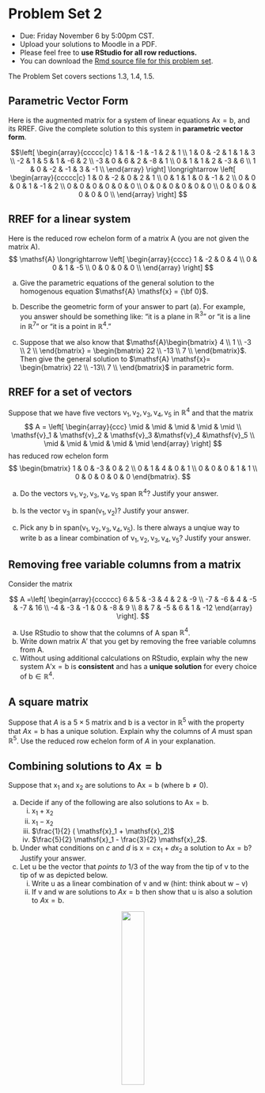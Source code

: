 

# Problem Set 2

* Due: Friday November 6 by 5:00pm CST. 
* Upload your solutions to Moodle in a PDF. 
* Please feel free to **use RStudio for all row reductions.**
* You can download the [Rmd source file  for this problem set](https://github.com/mathbeveridge/math236_f20/blob/main/PS2-problem-set-2.Rmd).

The Problem Set covers sections 1.3, 1.4, 1.5.


## Parametric Vector Form


Here is the augmented matrix for a system of linear equations $\mathsf{A} \mathsf{x} = \mathsf{b}$, and its RREF.
Give the complete solution to this  system in  **parametric vector form**. 

$$\left[
\begin{array}{ccccc|c}
 1 & 1 & -1 & -1 & 2 & 1 \\
 1 & 0 & -2 & 1 & 1 & 3 \\
 -2 & 1 & 5 & 1 & -6 & 2 \\
 -3 & 0 & 6 & 2 & -8 & 1 \\
 0 & 1 & 1 & 2 & -3 & 6 \\
 1 & 0 & -2 & -1 & 3 & -1 \\
\end{array}
\right] \longrightarrow \left[
\begin{array}{ccccc|c}
 1 & 0 & -2 & 0 & 2 & 1 \\
 0 & 1 & 1 & 0 & -1 & 2 \\
 0 & 0 & 0 & 1 & -1 & 2 \\
 0 & 0 & 0 & 0 & 0 & 0 \\
 0 & 0 & 0 & 0 & 0 & 0 \\
 0 & 0 & 0 & 0 & 0 & 0 \\
\end{array}
\right]
$$

## RREF for a linear system

Here is the reduced row echelon form of a matrix $\mathsf{A}$ (you are not given the matrix $\mathsf{A}$).
$$
\mathsf{A} \longrightarrow \left[
\begin{array}{cccc}
 1 & -2 & 0 & 4 \\
 0 & 0 & 1 & -5 \\
 0 & 0 & 0 & 0 \\
\end{array}
\right]
$$

  a. Give the parametric equations of the general solution to the homogenous equation $\mathsf{A} \mathsf{x} = {\bf 0}$.
  
  b. Describe the geometric form of your answer to part (a). For example, you answer should be something like: "it is a plane in $\mathbb{R}^3$" or "it is a line in $\mathbb{R}^7$" or "it is a point in $\mathbb{R}^4$."
  
  c.  Suppose that we also know that $\mathsf{A}\begin{bmatrix} 4 \\ 1 \\ -3 \\ 2 \\ \end{bmatrix} = \begin{bmatrix} 22 \\ -13 \\ 7 \\ \end{bmatrix}$. Then give the general solution to 
$\mathsf{A} \mathsf{x}= \begin{bmatrix} 22 \\ -13\\ 7 \\ \end{bmatrix}$ in parametric form.






## RREF for a set of vectors

Suppose that we have five vectors 
$\mathsf{v}_1, \mathsf{v}_2,\mathsf{v}_3,\mathsf{v}_4,\mathsf{v}_5$ in $\mathbb{R}^4$ and that the matrix
$$
A = \left[
\begin{array}{ccc}
\mid & \mid  & \mid & \mid & \mid \\
\mathsf{v}_1 & \mathsf{v}_2 & \mathsf{v}_3 &\mathsf{v}_4 &\mathsf{v}_5  \\
\mid & \mid  & \mid & \mid & \mid 
\end{array}
\right]
$$
has reduced row echelon form
$$
\begin{bmatrix}
1 & 0 & -3 & 0 & 2  \\
0 & 1 & 4 & 0 &  1  \\
0 & 0 & 0 & 1 & 1  \\
0 & 0 & 0 & 0 & 0 
\end{bmatrix}.
$$


  a.  Do the vectors $\mathsf{v}_1, \mathsf{v}_2, \mathsf{v}_3, \mathsf{v}_4, \mathsf{v}_5$ span $\mathbb{R}^4$? Justify your answer.

  b. Is the vector $\mathsf{v}_3$  in $\mathrm{span}(\mathsf{v}_1,\mathsf{v}_2)$? Justify your answer.

  c. Pick any $\mathsf{b}$ in $\mathrm{span}(\mathsf{v}_1, \mathsf{v}_2, \mathsf{v}_3, \mathsf{v}_4, \mathsf{v}_5)$. Is there always a unqiue way to write $\mathsf{b}$ as a linear combination of $\mathsf{v}_1, \mathsf{v}_2, \mathsf{v}_3, \mathsf{v}_4, \mathsf{v}_5$? Justify your answer.





## Removing free variable columns from a matrix

Consider the matrix

$$
A =\left[
\begin{array}{cccccc}
 6 & 5 & -3 & 4 & 2 & -9 \\
 -7 & -6 & 4 & -5 & -7 & 16 \\
 -4 & -3 & -1 & 0 & -8 & 9 \\
 8 & 7 & -5 & 6 & 1 & -12 
\end{array}
\right].
$$

  a. Use RStudio to show that the columns  of $\mathsf{A}$ span $\mathbb{R}^4$.
  b. Write down matrix $\mathsf{A}'$ that you get by removing the free variable columns from $\mathsf{A}$.
  c. Without using additional calculations on RStudio, explain why the new system $\mathsf{A}' \mathsf{x} = \mathsf{b}$ is **consistent**  and has a **unique solution** for every choice of $\mathsf{b} \in  \mathbb{R}^4$.



## A square matrix 

Suppose that $A$ is a $5\times 5$ matrix and $\mathsf{b}$ is a vector in $\mathbb{R}^5$ with the property that 
$A\mathsf{x}=\mathsf{b}$ has a unique solution. Explain why the columns of $A$ must span $\mathbb{R}^5$.  Use the reduced row echelon form of $A$ in your explanation.

## Combining solutions to $A \mathsf{x} = \mathsf{b}$

Suppose that $\mathsf{x}_1$ and $\mathsf{x}_2$ are solutions to $\mathsf{A} \mathsf{x} = \mathsf{b}$ (where $\mathsf{b} \not= \mathsf{0}$). 

a. Decide if any of the following are also solutions to $\mathsf{A} \mathsf{x} = \mathsf{b}$.
    i. $\mathsf{x}_1+ \mathsf{x}_2$
    ii. $\mathsf{x}_1 - \mathsf{x}_2$
    iii. $\frac{1}{2} ( \mathsf{x}_1 + \mathsf{x}_2)$
    iv. $\frac{5}{2} \mathsf{x}_1 - \frac{3}{2} \mathsf{x}_2$.

b. Under what conditions on $c$ and $d$ is $\mathsf{x} = c \mathsf{x}_1 + d \mathsf{x}_2$ a solution to $\mathsf{A} \mathsf{x} = \mathsf{b}$? Justify your answer.
c. Let $\mathsf{u}$ be the vector that *points to* $1/3$ of the way from the tip of $\mathsf{v}$ to the tip of $\mathsf{w}$ as depicted below. 
    i. Write $\mathsf{u}$ as a linear combination of $\mathsf{v}$ and $\mathsf{w}$ (hint: think about $\mathsf{w} - \mathsf{v}$)
    ii. If $\mathsf{v}$ and $\mathsf{w}$ are solutions to $A x = \mathsf{b}$ then show that $\mathsf{u}$ is also a solution to $A \mathsf{x} = \mathsf{b}$.

<center>
![](images/ps2-three-vec.png){width=30%}
</center>
<!--
\begin{tikzpicture}

\draw[-latex, very thick,green] (0,0) -- (2,8/3);
\draw[-latex, very thick,blue] (0,0) -- (1,3);
\draw[-latex, very thick,blue] (0,0) -- (4,2);
\draw[-latex, very thick,red] (1,3) -- (4,2);

\node at (1.55,1.75) {$\mathsf{u}$};
\node at (.3,1.75) {$\mathsf{v}$};
\node at (2.75,1) {$\mathsf{w}$};

\end{tikzpicture}
-->





